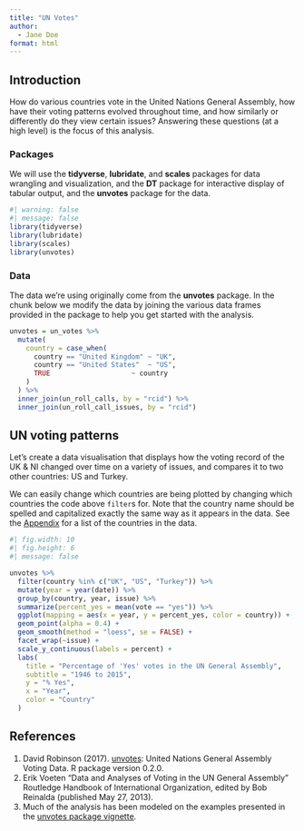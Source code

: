 ```yaml
---
title: "UN Votes"
author: 
  - Jane Doe
format: html
---
```


## Introduction

How do various countries vote in the United Nations General Assembly, how have their voting patterns evolved throughout time, and how similarly or differently do they view certain issues?
Answering these questions (at a high level) is the focus of this analysis.

### Packages

We will use the **tidyverse**, **lubridate**, and **scales** packages for data wrangling and visualization, and the **DT** package for interactive display of tabular output, and the **unvotes** package for the data.

```r
#| warning: false
#| message: false
library(tidyverse)
library(lubridate)
library(scales)
library(unvotes)
```

### Data

The data we're using originally come from the **unvotes** package.
In the chunk below we modify the data by joining the various data frames provided in the package to help you get started with the analysis.

```r
unvotes = un_votes %>%
  mutate(
    country = case_when(
      country == "United Kingdom" ~ "UK",
      country == "United States"  ~ "US",
      TRUE                    ~ country
    )
  ) %>%
  inner_join(un_roll_calls, by = "rcid") %>%
  inner_join(un_roll_call_issues, by = "rcid")
```

## UN voting patterns

Let's create a data visualisation that displays how the voting record of the UK & NI changed over time on a variety of issues, and compares it to two other countries: US and Turkey.

We can easily change which countries are being plotted by changing which countries the code above `filter`s for.
Note that the country name should be spelled and capitalized exactly the same way as it appears in the data.
See the [Appendix](#appendix) for a list of the countries in the data.

```r
#| fig.width: 10
#| fig.height: 6
#| message: false

unvotes %>%
  filter(country %in% c("UK", "US", "Turkey")) %>%
  mutate(year = year(date)) %>%
  group_by(country, year, issue) %>%
  summarize(percent_yes = mean(vote == "yes")) %>%
  ggplot(mapping = aes(x = year, y = percent_yes, color = country)) +
  geom_point(alpha = 0.4) +
  geom_smooth(method = "loess", se = FALSE) +
  facet_wrap(~issue) +
  scale_y_continuous(labels = percent) +
  labs(
    title = "Percentage of 'Yes' votes in the UN General Assembly",
    subtitle = "1946 to 2015",
    y = "% Yes",
    x = "Year",
    color = "Country"
  )
```

## References

1.  David Robinson (2017). [unvotes](https://CRAN.R-project.org/package=unvotes): United Nations General Assembly Voting Data. R package version 0.2.0.
2.  Erik Voeten "Data and Analyses of Voting in the UN General Assembly" Routledge Handbook of International Organization, edited by Bob Reinalda (published May 27, 2013).
3.  Much of the analysis has been modeled on the examples presented in the [unvotes package vignette](https://cran.r-project.org/web/packages/unvotes/vignettes/unvotes.html).

